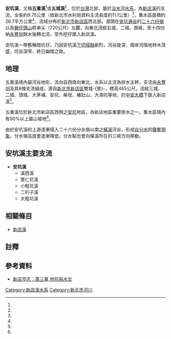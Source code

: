 {{Infobox river
| river_name = 安坑溪
| native_name = 五城溪
| other_name = 五重溪
| etymology =
| image_name =
| image_size =
| caption    =
| origin     = [[二十六份嶺|二十六份嶺]]、[[獅仔頭山|獅仔頭山]]<br>粽串尖北麓
| mouth      = 外挖仔
| river_system = [[淡水河|淡水河]]
| basin_countries = 
| location   = [[新北市|新北市]][[新店區|新店區]][[安坑|安坑]]
| length     = {{convert|9.75|km|}}
| elevation  = {{convert|720|m|}}
| mouth_elevation =
| discharge  =
| watershed  = {{convert|26.7|km2|}}
| left_tribs =
| right_tribs =
}}
'''安坑溪'''，又稱'''五重溪'''<ref name="水患治理"/>或'''五城溪'''<ref name="五城溪"/>，位於[[台灣|台灣]]北部，屬於[[淡水河|淡水河]][[水系|水系]]，為[[新店溪|新店溪]]的支流，全長約9.75公里（依新北市水利局資料主流長度約11.1公里）<ref name="水患治理"/>，集水區面積約26.7平方公里<ref name="水患治理"/>，流域分佈於[[新北市|新北市]][[新店區|新店區]]西北部。源頭在[[安坑通谷|安坑通谷]]的[[二十六份嶺|二十六份嶺]]以及[[獅仔頭山|獅仔頭山]]粽串尖（720公尺）北麓，向東北流經五城、二城、頭城，至十四份納[[永豐圳|永豐圳]]餘水後轉北流，至外挖仔匯入新店溪。

安坑溪一帶舊稱暗坑仔，乃因安坑溪[[侵蝕作用|下切侵蝕]]劇烈，河谷陡深，兩岸河階地林木茂盛，坑谷深窄，終日幽暗之故。

== 地理 ==
五重溪境內屬河谷地形，流向自西南向東北，水系以主流為排水主幹，支流由[[永豐圳|永豐圳]]及其6條支流組成，源自[[新北市|新北市]][[新店區|新店區]]雙城-{里}-，標高465公尺，流經三城、二城、頭城、大茅埔、安坑、柴埕、豬肚山，大湳坑等地，於[[中安大橋|中安大橋]]下匯入新店溪<ref name="水患治理"/>。

五重溪位於新北市新店區西側之[[安坑|安坑]]地區，為新店地區重要排水之一，集水區境內有90%以上屬山坡地<ref name="水患治理"/>。

由於安坑溪的上游逐漸侵入二十六份分水嶺以南之[[橫溪|橫溪]]河谷，形成[[分水嶺|谷分水]]的[[河川襲奪|襲奪現象]]，分水嶺高度會逐漸降低，分水點也會向橫溪所在的三峽方向移動。

==安坑溪主要支流==
*'''安坑溪'''
**溪西溪
**薏仁坑溪
**小粗坑溪
**二叭子溪
**大粗坑溪

==相關條目==
*[[新店溪|新店溪]]

== 註釋 ==
{{Reflist| refs=
<ref name="水患治理">{{cite web|language=zh-tw|url=http://iwater.ntpc.gov.tw/files/15-1000-325,c141-1.php|title=水患治理計畫第二階段實施計畫─五重溪|author=|publisher=新北市水利局|date=|accessdate=2015-09-16|deadurl=yes|archiveurl=https://web.archive.org/web/20160307060852/http://iwater.ntpc.gov.tw/files/15-1000-325,c141-1.php|archivedate=2016-03-07}}</ref>

<ref name="五城溪">{{cite web|language=zh-tw|url=http://news.ltn.com.tw/news/local/paper/564034|title=五城溪畔滿垃圾 惡臭四處飄|author=|publisher=自由電子報|date=2012-02-27|accessdate=2015-09-16}}</ref>
}}

==參考資料==
*[http://library.hsintien.gov.tw/tw/record/page.asp?record_id=1&record_detail_id=11&page=22 新店市志：第三章 地形與水文]{{dead link|date=2017年12月 |bot=InternetArchiveBot |fix-attempted=yes }}

{{淡水河}}

[[Category:新店溪水系|Category:新店溪水系]]
[[Category:新北市河川|Category:新北市河川]]